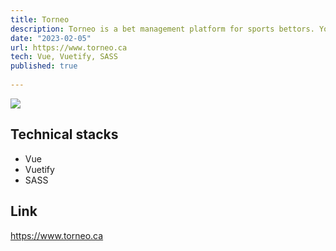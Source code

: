 ```yaml
---
title: Torneo
description: Torneo is a bet management platform for sports bettors. You can make more informed bets with detailed statistics and create new betting systems with flexible data exploration tools. I built responsive pages and integrated APIs. Also I built various charts.
date: "2023-02-05"
url: https://www.torneo.ca
tech: Vue, Vuetify, SASS
published: true
  
---
```



[![](/torneo.ca.png)](https://www.torneo.ca)

## Technical stacks

- Vue
- Vuetify
- SASS

## Link

https://www.torneo.ca

